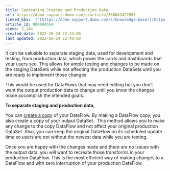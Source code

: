 ```yaml
---
title: Separating Staging and Production Data
url: https://domo-support.domo.com/s/article/360043427893
linked_kbs:  ['[https://domo-support.domo.com/s/knowledge-base/](https://domo-support.domo.com/s/knowledge-base/)', '[https://domo-support.domo.com/s/](https://domo-support.domo.com/s/)', '[https://domo-support.domo.com/s/topic/0TO5w000000ZamzGAC](https://domo-support.domo.com/s/topic/0TO5w000000ZamzGAC)', '[https://domo-support.domo.com/s/topic/0TO5w000000ZanUGAS](https://domo-support.domo.com/s/topic/0TO5w000000ZanUGAS)', '[https://domo-support.domo.com/s/article/360042923134](https://domo-support.domo.com/s/article/360042923134)', '[https://domo-support.domo.com/s/article/360043427893](https://domo-support.domo.com/s/article/360043427893)', '[https://domo-support.domo.com/s/topic/0TO5w000000ZanUGAS/dataflow-management](https://domo-support.domo.com/s/topic/0TO5w000000ZanUGAS/dataflow-management)', '[https://domo-support.domo.com/s/article/360043429933](https://domo-support.domo.com/s/article/360043429933)', '[https://domo-support.domo.com/s/article/360043429953](https://domo-support.domo.com/s/article/360043429953)', '[https://domo-support.domo.com/s/article/360042925494](https://domo-support.domo.com/s/article/360042925494)', '[https://domo-support.domo.com/s/article/360043429913](https://domo-support.domo.com/s/article/360043429913)', '[https://domo-support.domo.com/s/article/4408174643607](https://domo-support.domo.com/s/article/4408174643607)', '[https://domo-support.domo.com/s/login/](https://domo-support.domo.com/s/login/)']
article_id: 000004554
views: 2,144
created_date: 2022-10-24 22:14:00
last updated: 2022-10-24 22:40:00
---
```




It can be valuable to separate staging data, used for development and testing, from production data, which power the cards and dashboards that your users see. This allows for ample testing and changes to be made on the staging DataSets while not affecting the production DataSets until you are ready to implement those changes. 


This would be used for DataFlows that may need editing but you don't want the output production data to change until you know the changes made accomplish the intended goals.


**To separate staging and production data,**


You can [create a copy](/s/article/360042923134 "Copying a DataFlow") of your DataFlow. By making a DataFlow copy, you also create a copy of your output DataSet.  This method allows you to make any change to the copy DataFlow and not affect your original production DataSet. Also, you can keep the original DataFlow on its scheduled update time so users are not without the newest data while you are testing.


Once you are happy with the changes made and there are no issues with the output data, you will want to recreate those transforms in your production DataFlow. This is the most efficient way of making changes to a DataFlow and with zero interruption of your production DataFlow.

